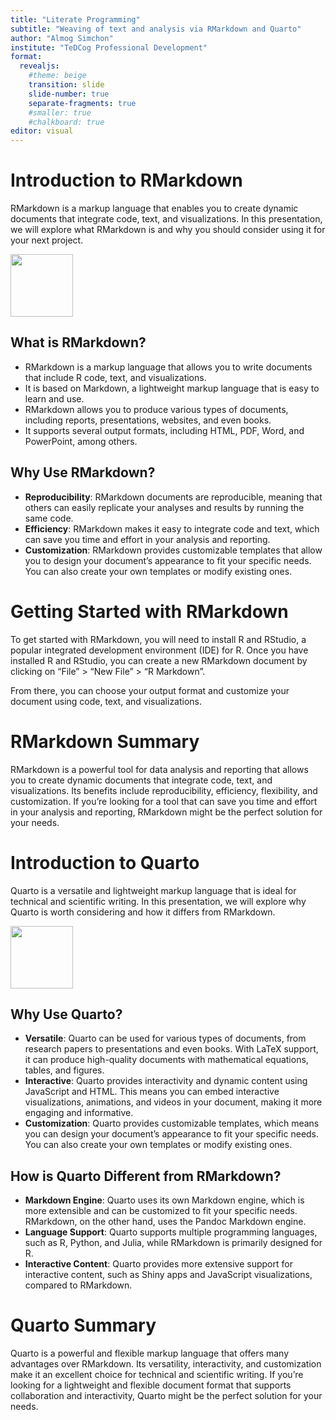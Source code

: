 ---
title: "Literate Programming"
subtitle: "Weaving of text and analysis via RMarkdown and Quarto"
author: "Almog Simchon"
institute: "TeDCog Professional Development"
format:
  revealjs: 
    #theme: beige
    transition: slide
    slide-number: true
    separate-fragments: true
    #smaller: true
    #chalkboard: true
editor: visual
---

# Introduction to RMarkdown

RMarkdown is a markup language that enables you to create dynamic documents that integrate code, text, and visualizations. In this presentation, we will explore what RMarkdown is and why you should consider using it for your next project.

![](rmd_logo.png){fig-align="center" width="100"}

## What is RMarkdown?

-   RMarkdown is a markup language that allows you to write documents that include R code, text, and visualizations.
-   It is based on Markdown, a lightweight markup language that is easy to learn and use.
-   RMarkdown allows you to produce various types of documents, including reports, presentations, websites, and even books.
-   It supports several output formats, including HTML, PDF, Word, and PowerPoint, among others.

## Why Use RMarkdown? {.smaller}

-   **Reproducibility**: RMarkdown documents are reproducible, meaning that others can easily replicate your analyses and results by running the same code.
-   **Efficiency**: RMarkdown makes it easy to integrate code and text, which can save you time and effort in your analysis and reporting.
-   **Customization**: RMarkdown provides customizable templates that allow you to design your document's appearance to fit your specific needs. You can also create your own templates or modify existing ones.

# Getting Started with RMarkdown

To get started with RMarkdown, you will need to install R and RStudio, a popular integrated development environment (IDE) for R. Once you have installed R and RStudio, you can create a new RMarkdown document by clicking on "File" \> "New File" \> "R Markdown".

From there, you can choose your output format and customize your document using code, text, and visualizations.

# RMarkdown Summary

RMarkdown is a powerful tool for data analysis and reporting that allows you to create dynamic documents that integrate code, text, and visualizations. Its benefits include reproducibility, efficiency, flexibility, and customization. If you're looking for a tool that can save you time and effort in your analysis and reporting, RMarkdown might be the perfect solution for your needs.

# Introduction to Quarto

Quarto is a versatile and lightweight markup language that is ideal for technical and scientific writing. In this presentation, we will explore why Quarto is worth considering and how it differs from RMarkdown.

![](quarto.png){fig-align="center" width="100"}

## Why Use Quarto? {.smaller}

-   **Versatile**: Quarto can be used for various types of documents, from research papers to presentations and even books. With LaTeX support, it can produce high-quality documents with mathematical equations, tables, and figures.
-   **Interactive**: Quarto provides interactivity and dynamic content using JavaScript and HTML. This means you can embed interactive visualizations, animations, and videos in your document, making it more engaging and informative.
-   **Customization**: Quarto provides customizable templates, which means you can design your document's appearance to fit your specific needs. You can also create your own templates or modify existing ones.

## How is Quarto Different from RMarkdown? {.smaller}

-   **Markdown Engine**: Quarto uses its own Markdown engine, which is more extensible and can be customized to fit your specific needs. RMarkdown, on the other hand, uses the Pandoc Markdown engine.
-   **Language Support**: Quarto supports multiple programming languages, such as R, Python, and Julia, while RMarkdown is primarily designed for R.
-   **Interactive Content**: Quarto provides more extensive support for interactive content, such as Shiny apps and JavaScript visualizations, compared to RMarkdown.

# Quarto Summary

Quarto is a powerful and flexible markup language that offers many advantages over RMarkdown. Its versatility, interactivity, and customization make it an excellent choice for technical and scientific writing. If you're looking for a lightweight and flexible document format that supports collaboration and interactivity, Quarto might be the perfect solution for your needs.
